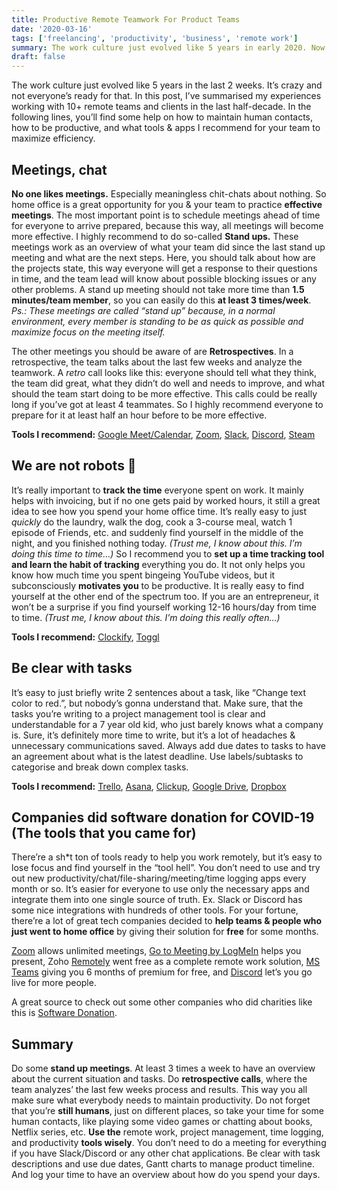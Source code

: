 ```yaml
---
title: Productive Remote Teamwork For Product Teams
date: '2020-03-16'
tags: ['freelancing', 'productivity', 'business', 'remote work']
summary: The work culture just evolved like 5 years in early 2020. Now, I’ve summarised my experiences working with 10+ remote teams and clients in the last half-decade. How to maintain human contacts, how to be productive, and what tools & apps I recommend for your team to maximize efficiency.
draft: false
---
```


The work culture just evolved like 5 years in the last 2 weeks. It’s crazy and not everyone’s ready for that. In this post, I’ve summarised my experiences working with 10+ remote teams and clients in the last half-decade. In the following lines, you’ll find some help on how to maintain human contacts, how to be productive, and what tools & apps I recommend for your team to maximize efficiency.

## Meetings, chat

**No one likes meetings.** Especially meaningless chit-chats about nothing. So home office is a great opportunity for you & your team to practice **effective meetings**. The most important point is to schedule meetings ahead of time for everyone to arrive prepared, because this way, all meetings will become more effective.
I highly recommend to do so-called **Stand ups.** These meetings work as an overview of what your team did since the last stand up meeting and what are the next steps. Here, you should talk about how are the projects state, this way everyone will get a response to their questions in time, and the team lead will know about possible blocking issues or any other problems. A stand up meeting should not take more time than **1.5 minutes/team member**, so you can easily do this **at least 3 times/week**.
_Ps.: These meetings are called “stand up” because, in a normal environment, every member is standing to be as quick as possible and maximize focus on the meeting itself._

The other meetings you should be aware of are **Retrospectives**. In a retrospective, the team talks about the last few weeks and analyze the teamwork. A _retro_ call looks like this: everyone should tell what they think, the team did great, what they didn’t do well and needs to improve, and what should the team start doing to be more effective. This calls could be really long if you’ve got at least 4 teammates. So I highly recommend everyone to prepare for it at least half an hour before to be more effective.

**Tools I recommend:** [Google Meet/Calendar](https://calendar.google.com), [Zoom](https://zoom.us), [Slack](https://slack.com), [Discord](https://discord.gg), [Steam](https://store.steampowered.com/)

## We are not robots 🤖

It’s really important to **track the time** everyone spent on work. It mainly helps with invoicing, but if no one gets paid by worked hours, it still a great idea to see how you spend your home office time. It’s really easy to just _quickly_ do the laundry, walk the dog, cook a 3-course meal, watch 1 episode of Friends, etc. and suddenly find yourself in the middle of the night, and you finished nothing today. _(Trust me, I know about this. I’m doing this time to time…)_
So I recommend you to **set up a time tracking tool and learn the habit of tracking** everything you do. It not only helps you know how much time you spent bingeing YouTube videos, but it subconsciously **motivates you** to be productive.
It is really easy to find yourself at the other end of the spectrum too. If you are an entrepreneur, it won’t be a surprise if you find yourself working 12-16 hours/day from time to time. _(Trust me, I know about this. I’m doing this really often…)_

**Tools I recommend:** [Clockify](https://clockify.me), [Toggl](https://toggl.com)

## Be clear with tasks

It’s easy to just briefly write 2 sentences about a task, like “Change text color to red.”, but nobody’s gonna understand that. Make sure, that the tasks you’re writing to a project management tool is clear and understandable for a 7 year old kid, who just barely knows what a company is. Sure, it’s definitely more time to write, but it’s a lot of headaches & unnecessary communications saved.
Always add due dates to tasks to have an agreement about what is the latest deadline. Use labels/subtasks to categorise and break down complex tasks.

**Tools I recommend:** [Trello](https://trello.com), [Asana](https://asana.com), [Clickup](https://clickup.com), [Google Drive](https://drive.google.com), [Dropbox](https://dropbox.com)

## Companies did software donation for COVID-19 (The tools that you came for)

There’re a sh\*t ton of tools ready to help you work remotely, but it’s easy to lose focus and find yourself in the “tool hell”. You don’t need to use and try out new productivity/chat/file-sharing/meeting/time logging apps every month or so. It’s easier for everyone to use only the necessary apps and integrate them into one single source of truth. Ex. Slack or Discord has some nice integrations with hundreds of other tools.
For your fortune, there’re a lot of great tech companies decided to **help teams & people who just went to home office** by giving their solution for **free** for some months.

[Zoom](https://blog.zoom.us/wordpress/2020/02/26/zoom-commitment-user-support-business-continuity-during-coronavirus-outbreak/) allows unlimited meetings, [Go to Meeting by LogMeIn](https://blog.gotomeeting.com/coronavirus-disruptions-and-support/) helps you present, Zoho [Remotely](https://www.zoho.com/remotely) went free as a complete remote work solution, [MS Teams](https://www.microsoft.com/en-us/microsoft-365/blog/2020/03/05/our-commitment-to-customers-during-covid-19/) giving you 6 months of premium for free, and [Discord](https://support.discordapp.com/hc/en-us/articles/360030714312-Stream-your-game-with-Go-Live-) let’s you go live for more people.

A great source to check out some other companies who did charities like this is [Software Donation](https://softwaredonation.org/).

## Summary

Do some **stand up meetings**. At least 3 times a week to have an overview about the current situation and tasks. Do **retrospective calls**, where the team analyzes’ the last few weeks process and results. This way you all make sure what everybody needs to maintain productivity. Do not forget that you’re **still humans**, just on different places, so take your time for some human contacts, like playing some video games or chatting about books, Netflix series, etc. **Use the** remote work, project management, time logging, and productivity **tools wisely**. You don’t need to do a meeting for everything if you have Slack/Discord or any other chat applications. Be clear with task descriptions and use due dates, Gantt charts to manage product timeline. And log your time to have an overview about how do you spend your days.
